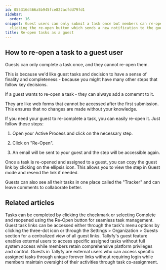 ```yaml
---
id: 055316d466a5b945fce822acfdd79fd1
sidebar:
  order: 16
snippet: Guest users can only submit a task once but members can re-open tasks by
  clicking the re-open button which sends a new notification to the guest user.
title: Re-open tasks as a guest
---
```


## How to re-open a task to a guest user

Guests can only complete a task once, and they cannot re-open them.

This is because we'd like guest tasks and decision to have a sense of finality and completeness - because you might have many other steps that follow key decisions.

If a guest wants to re-open a task - they can always add a comemnt to it.

They are like web forms that cannot be accessed after the first submission. This ensures that no changes are made without your knowledge.

If you need your guest to re-complete a task, you can easily re-open it. Just follow these steps:

1. Open your Active Process and click on the necessary step.

2. Click on "Re-Open".

3. An email will be sent to your guest and the step will be accessible again.

Once a task is re-opened and assigned to a guest, you can copy the guest link by clicking on the ellipsis icon. This allows you to view the step in Guest mode and resend the link if needed.

Guests can also see all their tasks in one place called the "Tracker" and can leave comments to collaborate better.

<lite-vimeo videoid="333173184"></lite-vimeo>


## Related articles
<CardGrid>
<LinkTitleCard header="<b>Tasks > Complete or reopen tasks</b>" href="/products/pro/tracking-and-tasks/tasks/how-can-i-complete-or-reopen-tasks-in-tallyfy/" > Tasks can be completed by clicking the checkmark or selecting Complete and reopened using the Re-Open button for seamless task management. </LinkTitleCard>
<LinkTitleCard header="<b>Guests > Get a guest's unique link</b>" href="/products/pro/documenting/guests/how-to-find-a-guest-task-link-in-tallyfy/" > Guest task links can be accessed either through the task's menu options by clicking the three-dot icon or through the Settings > Organization > Guests section for a centralized view of all guest links. </LinkTitleCard>
<LinkTitleCard header="<b>Guests > What is a guest</b>" href="/products/pro/documenting/guests/what-is-a-guest/" > Tallyfy's guest feature enables external users to access specific assigned tasks without full system access while members retain comprehensive platform privileges and control. </LinkTitleCard>
<LinkTitleCard header="<b>Documenting > Guests</b>" href="/products/pro/documenting/guests/" > Guests in Tallyfy are external users who can access specific assigned tasks through unique forever links without requiring login while members maintain oversight of their activities through task co-assignment. </LinkTitleCard>
</CardGrid>